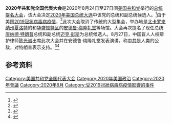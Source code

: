'''2020年共和党全国代表大会'''是2020年8月24日至27日间[[美国共和党|美国共和党]]举行的[[共和党全国代表大会|总统提名大会]]，该大会决定[[2020年美国总统大选|2020年美国总统大选]]中该党的总统和副总统候选人。<ref>{{cite news|author=WCNC Staff|url=https://www.wcnc.com/article/news/politics/2020-republican-national-convention-dates-announced/275-599687656|title=WCNC: 2020 Republican National Convention dates announced|archiveurl=https://web.archive.org/web/20181002132338/https://www.wcnc.com/article/news/politics/2020-republican-national-convention-dates-announced/275-599687656|archivedate=2018-10-02|date=October 1, 2018|accessdate=2020-10-30|dead-url=no}}</ref>由于美国[[2019冠状病毒病疫情|2019冠状病毒病疫情]]，<ref>{{cite news |url=https://www.nytimes.com/2020/07/23/us/politics/jacksonville-rnc.html |title=Trump Abruptly Cancels Republican Convention in Florida: 'It's Not the Right Time' |first1=Maggie |last1=Haberman |first2=Patricia |last2=Mazzei |first3=Annie |last3=Karni |work=New York Times |date=July 23, 2020 |access-date=July 24, 2020 |archive-date=2020-07-24 |archive-url=https://web.archive.org/web/20200724054313/https://www.nytimes.com/2020/07/23/us/politics/jacksonville-rnc.html |dead-url=no }}</ref>此次大会取消了传统的大型集会，举办地是[[北卡罗来纳州|北卡罗来纳州]][[夏洛特|夏洛特]]的{{le|夏洛特会议中心|Charlotte Convention Center}}和[[华盛顿特区|华盛顿特区]]的[[安德鲁·梅隆礼堂|安德鲁·梅隆礼堂]]等场馆。大会再次提名了现任总统[[唐纳德·特朗普|唐纳德·特朗普]]总统和副总统[[迈克·彭斯|迈克·彭斯]]为总统候选人。8月27日，中国盲人人权辩护律师[[陈光诚|陈光诚]]出席此次大会并在安德鲁·梅隆礼堂发表演讲，称[[中共|中共]]是人类的公敌，对特朗普表示支持。<ref>{{cite news |author1=Owen Churchill |title=Chinese dissident Chen Guangcheng to speak at Republican National Convention to endorse Trump for re-election |url=https://www.scmp.com/news/china/article/3099008/chinese-dissident-chen-guangcheng-speak-republican-national-convention |accessdate=2020-08-27 |work=South China Morning Post |date=2020-08-27 |location=Washington, DC |archive-date=2021-01-07 |archive-url=https://web.archive.org/web/20210107014935/https://www.scmp.com/news/china/article/3099008/chinese-dissident-chen-guangcheng-speak-republican-national-convention |dead-url=no }}</ref><ref>{{cite web |last1=Dreisbach |first1=Tom |title=RNC Speaker Facing Federal Charges Of Insider Trading |url=https://www.npr.org/2020/08/25/905953942/rnc-speaker-facing-federal-charges-of-insider-trading |website=NPR.org |accessdate=27 August 2020 |language=en |date=25 August 2020 |archive-date=2020-08-26 |archive-url=https://web.archive.org/web/20200826144329/https://www.npr.org/2020/08/25/905953942/rnc-speaker-facing-federal-charges-of-insider-trading |dead-url=no }}</ref>

==参考资料==
{{reflist}}

[[Category:美国共和党全国代表大会|Category:美国共和党全国代表大会]]
[[Category:2020年美国政治|Category:2020年美国政治]]
[[Category:2020年會議|Category:2020年會議]]
[[Category:2020年8月|Category:2020年8月]]
[[Category:受2019冠狀病毒病疫情影響的事件|Category:受2019冠狀病毒病疫情影響的事件]]